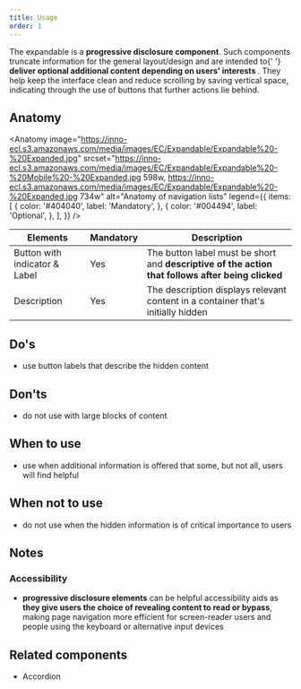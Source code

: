 ```yaml
---
title: Usage
order: 1
---
```



<Paragraph size="lead">
  The expandable is a <strong>progressive disclosure component</strong>. Such
  components truncate information for the general layout/design and are intended
  to{' '}
  <strong>
    deliver optional additional content depending on users' interests
  </strong>
  . They help keep the interface clean and reduce scrolling by saving vertical space,
  indicating through the use of buttons that further actions lie behind.
</Paragraph>

## Anatomy

<Anatomy
  image="https://inno-ecl.s3.amazonaws.com/media/images/EC/Expandable/Expandable%20-%20Expanded.jpg"
  srcset="https://inno-ecl.s3.amazonaws.com/media/images/EC/Expandable/Expandable%20-%20Mobile%20-%20Expanded.jpg 598w, https://inno-ecl.s3.amazonaws.com/media/images/EC/Expandable/Expandable%20-%20Expanded.jpg 734w"
  alt="Anatomy of navigation lists"
  legend={{
    items: [
      {
        color: '#404040',
        label: 'Mandatory',
      },
      {
        color: '#004494',
        label: 'Optional',
      },
    ],
  }}
/>

| Elements                      | Mandatory | Description                                                                                                    |
| ----------------------------- | --------- | -------------------------------------------------------------------------------------------------------------- |
| Button with indicator & Label | Yes       | The button label must be short and <strong>descriptive of the action that follows after being clicked</strong> |
| Description                   | Yes       | The description displays relevant content in a container that's initially hidden                               |

## Do's

- use button labels that describe the hidden content

## Don'ts

- do not use with large blocks of content

## When to use

- use when additional information is offered that some, but not all, users will find helpful

## When not to use

- do not use when the hidden information is of critical importance to users

## Notes

### Accessibility

- **progressive disclosure elements** can be helpful accessibility aids as **they give users the choice of revealing content to read or bypass**, making page navigation more efficient for screen-reader users and people using the keyboard or alternative input devices

## Related components

- <Link to="/ec/components/accordion/usage/">Accordion</Link>
